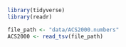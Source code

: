```r
library(tidyverse)
library(readr)

file_path <- "data/ACS2000.numbers"
ACS2000 <- read_tsv(file_path)
```
